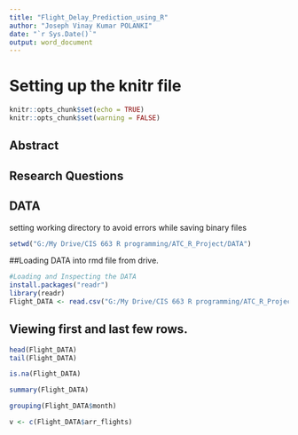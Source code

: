 ---
title: "Flight_Delay_Prediction_using_R"
author: "Joseph Vinay Kumar POLANKI"
date: "`r Sys.Date()`"
output: word_document
---



# Setting up the knitr file

```{r setup, include=FALSE}
knitr::opts_chunk$set(echo = TRUE)
knitr::opts_chunk$set(warning = FALSE)
```

## Abstract



## Research Questions


## DATA
setting working directory to avoid errors while saving binary files

```{r echo=TRUE}
setwd("G:/My Drive/CIS 663 R programming/ATC_R_Project/DATA")
```


##Loading DATA into rmd file from drive.

```{r Loading_Data, echo=TRUE}
#Loading and Inspecting the DATA
install.packages("readr")
library(readr)
Flight_DATA <- read.csv("G:/My Drive/CIS 663 R programming/ATC_R_Project/DATA/air_traffic_main_Data.csv", header = TRUE, stringsAsFactors = FALSE)

```

## Viewing first and last few rows.

```{r  Viewing_Data, echo = FALSE}
head(Flight_DATA)
tail(Flight_DATA)
```


```{r summaries, echo = TRUE }

is.na(Flight_DATA)

summary(Flight_DATA)

grouping(Flight_DATA$month)

```


```{r, echo=TRUE}

v <- c(Flight_DATA$arr_flights)




```


``` {}

```










